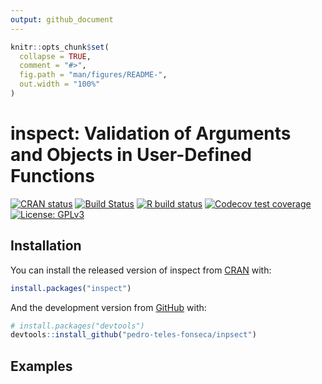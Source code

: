 ```yaml
---
output: github_document
---
```


<!-- README.md is generated from README.Rmd. Please edit that file -->

```r
knitr::opts_chunk$set(
  collapse = TRUE,
  comment = "#>",
  fig.path = "man/figures/README-",
  out.width = "100%"
)
```

# inspect: Validation of Arguments and Objects in User-Defined Functions

<!-- badges: start -->
[![CRAN status](https://www.r-pkg.org/badges/version/inspect)](https://CRAN.R-project.org/package=inspect)
[![Build Status](https://travis-ci.com/pedro-teles-fonseca/inspect.svg?branch=master)](https://travis-ci.com/pedro-teles-fonseca/inspect)
[![R build status](https://github.com/pedro-teles-fonseca/inpsect/workflows/R-CMD-check/badge.svg)](https://github.com/pedro-teles-fonseca/inpsect/actions)
[![Codecov test coverage](https://codecov.io/gh/pedro-teles-fonseca/inpsect/branch/master/graph/badge.svg)](https://codecov.io/gh/pedro-teles-fonseca/inpsect?branch=master)
[![License: GPLv3](https://img.shields.io/badge/License-GPLv3-blue.svg)](https://www.gnu.org/licenses/gpl-3.0)
<!-- badges: end -->

## Installation

You can install the released version of inspect from [CRAN](https://CRAN.R-project.org) with:

``` r
install.packages("inspect")
```

And the development version from [GitHub](https://github.com/) with:

``` r
# install.packages("devtools")
devtools::install_github("pedro-teles-fonseca/inpsect")
```
## Examples

